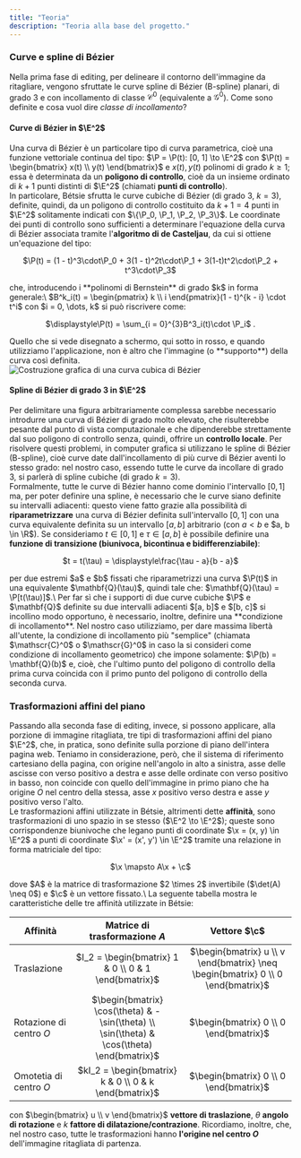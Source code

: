 ```yaml
---
title: "Teoria"
description: "Teoria alla base del progetto."
---
```


### Curve e spline di Bézier
Nella prima fase di editing, per delineare il contorno dell'immagine da ritagliare, 
vengono sfruttate le curve spline di Bézier (B-spline) planari, 
di grado 3 e con incollamento di classe $\mathscr{C}^0$ (equivalente a $\mathscr{G}^0$).
Come sono definite e cosa vuol dire _classe di incollamento_?

#### Curve di Bézier in $\E^2$
Una curva di Bézier è un particolare tipo di curva parametrica, cioè una funzione vettoriale continua del tipo:
$\P = \P(t): [0, 1] \to \E^2$ con $\P(t) = \begin{bmatrix} x(t) \\ y(t) \end{bmatrix}$ e
$x(t), y(t)$ polinomi di grado $k \geq 1$; essa è determinata da un **poligono di controllo**, cioè da un insieme ordinato
di $k + 1$ punti distinti di $\E^2$ (chiamati **punti di controllo**).\
In particolare, Bétsie sfrutta le curve cubiche di Bézier (di grado 3, $k = 3$), definite, quindi, da un poligono
di controllo costituito da $k + 1 = 4$ punti in $\E^2$ solitamente indicati con $\{\P_0, \P_1, \P_2, \P_3\}$. 
Le coordinate dei punti di controllo sono sufficienti a determinare l'equazione della curva di Bézier associata 
tramite l'**algoritmo di de Casteljau**, da cui si ottiene un'equazione del tipo:
<p style="text-align: center;">$\P(t) = (1 - t)^3\cdot\P_0 + 3(1 - t)^2t\cdot\P_1 + 3(1-t)t^2\cdot\P_2 + t^3\cdot\P_3$</p>
che, introducendo i **polinomi di Bernstein** di grado $k$ in forma generale:\
$B^k_i(t) = \begin{pmatrix} k \\ i \end{pmatrix}(1 - t)^{k - i} \cdot t^i$ con $i = 0, \dots, k$ si può riscrivere come:
<p style="text-align: center;">$\displaystyle\P(t) = \sum_{i = 0}^{3}B^3_i(t)\cdot \P_i$ .</p>
Quello che si vede disegnato a schermo, qui sotto in rosso, e quando utilizziamo l'applicazione, 
non è altro che l'immagine (o **supporto**) della curva così definita.

<img src="/bezier_3.gif" alt="Costruzione grafica di una curva cubica di Bézier" style="display:block; margin-left: auto; margin-right: auto;"/>

#### Spline di Bézier di grado 3 in $\E^2$
Per delimitare una figura arbitrariamente complessa sarebbe necessario introdurre una curva di Bézier di grado 
molto elevato, che risulterebbe pesante dal punto di vista computazionale e che dipenderebbe strettamente
dal suo poligono di controllo senza, quindi, offrire un **controllo locale**. Per
risolvere questi problemi, in computer grafica si utilizzano le spline di Bézier (B-spline), cioè curve date
dall'incollamento di più curve di Bézier aventi lo stesso grado: nel nostro caso, essendo tutte le curve da incollare di grado 3,
si parlerà di spline cubiche (di grado $k = 3$).\
Formalmente, tutte le curve di Bézier hanno come dominio l'intervallo $[0, 1]$ ma, per poter definire una spline,
è necessario che le curve siano definite su intervalli adiacenti: questo viene fatto grazie alla possibilità di 
**riparametrizzare** una curva di Bézier definita sull'intervallo $[0, 1]$ con una curva equivalente definita su un
intervallo $[a, b]$ arbitrario (con $a < b$ e $a, b \in \R$). Se consideriamo $t \in [0, 1]$ e $\tau \in [a, b]$ è possibile definire una **funzione di transizione
(biunivoca, bicontinua e bidifferenziabile)**:
<p style="text-align: center;">$t = t(\tau) = \displaystyle\frac{\tau - a}{b - a}$</p>
per due estremi $a$ e $b$ fissati che
riparametrizzi una curva $\P(t)$ in una equivalente $\mathbf{Q}(\tau)$, quindi tale che: $\mathbf{Q}(\tau) = \P[t(\tau)]$.\
Per far sì che i supporti di due curve cubiche $\P$ e $\mathbf{Q}$ definite su due intervalli adiacenti $[a, b]$ e $[b, c]$ 
si incollino modo opportuno, è necessario, inoltre, definire una **condizione di incollamento**.
Nel nostro caso utilizziamo, per dare massima libertà all'utente, la condizione di incollamento più "semplice" 
(chiamata $\mathscr{C}^0$ o $\mathscr{G}^0$ in caso la si consideri come condizione di incollamento geometrico) 
che impone solamente: $\P(b) = \mathbf{Q}(b)$ e, cioè, che l'ultimo punto del poligono di controllo
della prima curva coincida con il primo punto del poligono di controllo della seconda curva.


### Trasformazioni affini del piano
Passando alla seconda fase di editing, invece, si possono applicare, alla porzione di immagine ritagliata, tre tipi di trasformazioni
affini del piano $\E^2$, che, in pratica, sono definite sulla porzione di piano dell'intera pagina web. Teniamo in considerazione, però,
che il sistema di riferimento cartesiano della pagina, con origine nell'angolo in alto a sinistra, asse delle ascisse con verso positivo 
a destra e asse delle ordinate con verso positivo in basso, non coincide con quello dell'immagine in primo piano che ha origine $O$ nel centro
della stessa, asse $x$ positivo verso destra e asse $y$ positivo verso l'alto.\
Le trasformazioni affini utilizzate in Bétsie, altrimenti dette **affinità**, sono trasformazioni di uno spazio 
in se stesso ($\E^2 \to \E^2$); queste sono corrispondenze biunivoche che legano punti di coordinate $\x = (x, y) \in \E^2$ a punti di
coordinate $\x' = (x', y') \in \E^2$ tramite una relazione in forma matriciale del tipo:
<p style="text-align: center;">$\x \mapsto A\x + \c$</p> 
dove $A$ è la matrice di trasformazione $2 \times 2$ invertibile ($\det(A) \neq 0$)
e $\c$ è un vettore fissato.\
La seguente tabella mostra le caratteristiche delle tre affinità utilizzate in Bétsie:

| Affinità                  | Matrice di trasformazione $A$                                                               | Vettore $\c$                                                                     |
| ------------------------- | :-----------------------------------------------------------------------------------------: | :------------------------------------------------------------------------------: |
| Traslazione               | $I_2 = \begin{bmatrix} 1 & 0 \\ 0 & 1 \end{bmatrix}$                                        | $\begin{bmatrix} u \\ v \end{bmatrix} \neq \begin{bmatrix} 0 \\ 0 \end{bmatrix}$ |
| Rotazione di centro $O$   | $\begin{bmatrix} \cos(\theta) & -\sin(\theta) \\ \sin(\theta) & \cos(\theta) \end{bmatrix}$ | $\begin{bmatrix} 0 \\ 0 \end{bmatrix}$                                           |
| Omotetia di centro $O$    | $kI_2 = \begin{bmatrix} k & 0 \\ 0 & k \end{bmatrix}$                                       | $\begin{bmatrix} 0 \\ 0 \end{bmatrix}$                                           |

con $\begin{bmatrix} u \\ v \end{bmatrix}$ **vettore di traslazione**, $\theta$ **angolo di rotazione** e $k$ **fattore di 
dilatazione/contrazione**. Ricordiamo, inoltre, che, nel nostro caso, tutte le trasformazioni hanno **l'origine nel centro $O$** 
dell'immagine ritagliata di partenza.